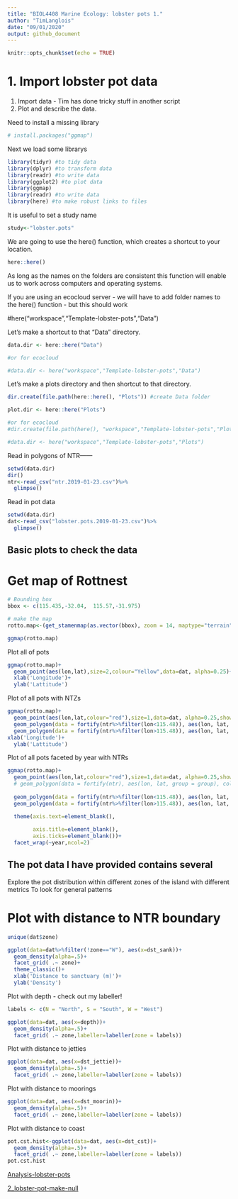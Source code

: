 ```yaml
---
title: "BIOL4408 Marine Ecology: lobster pots 1."
author: "TimLanglois"
date: "09/01/2020"
output: github_document
---
```


```r
knitr::opts_chunk$set(echo = TRUE)
```


# 1. Import lobster pot data

1. Import data - Tim has done tricky stuff in another script
2. Plot and describe the data.



Need to install a missing library
```r
# install.packages("ggmap")

```



Next we load some librarys
```r
library(tidyr) #to tidy data
library(dplyr) #to transform data
library(readr) #to write data
library(ggplot2) #to plot data
library(ggmap)
library(readr) #to write data
library(here) #to make robust links to files
```

It is useful to set a study name
```r
study<-"lobster.pots"
```



We are going to use the here() function, which creates a shortcut to your location.

```r
here::here()
```





As long as the names on the folders are consistent this function will enable us to work across computers and operating systems.


If you are using an ecocloud server - we will have to add folder names to the here() function - but this should work

#here("workspace","Template-lobster-pots","Data")

Let's make a shortcut to that "Data" directory.
```r

data.dir <- here::here("Data")

#or for ecocloud

#data.dir <- here("workspace","Template-lobster-pots","Data")
```


Let's make a plots directory and then shortcut to that directory.
```r

dir.create(file.path(here::here(), "Plots")) #create Data folder

plot.dir <- here::here("Plots")

#or for ecocloud
#dir.create(file.path(here(), "workspace","Template-lobster-pots","Plots")) #create Data folder

#data.dir <- here("workspace","Template-lobster-pots","Plots")
```




Read in polygons of NTR------
```r

setwd(data.dir)
dir()
ntr<-read_csv("ntr.2019-01-23.csv")%>%
  glimpse()

```




Read in pot data
```r
setwd(data.dir)
dat<-read_csv("lobster.pots.2019-01-23.csv")%>%
  glimpse()

```





## Basic plots to check the data


# Get map of Rottnest

```r
# Bounding box
bbox <- c(115.435,-32.04,  115.57,-31.975)

# make the map
rotto.map<-(get_stamenmap(as.vector(bbox), zoom = 14, maptype="terrain"))

ggmap(rotto.map)


```




Plot all of pots

```r

ggmap(rotto.map)+
  geom_point(aes(lon,lat),size=2,colour="Yellow",data=dat, alpha=0.25)+
  xlab('Longitude')+
  ylab('Lattitude')

```



Plot of all pots with NTZs

```r
ggmap(rotto.map)+
  geom_point(aes(lon,lat,colour="red"),size=1,data=dat, alpha=0.25,show.legend = F)+
  geom_polygon(data = fortify(ntr%>%filter(lon<115.48)), aes(lon, lat, group = group), colour = "green", fill="orange",alpha = 0.5) +
  geom_polygon(data = fortify(ntr%>%filter(lon>115.48)), aes(lon, lat, group = group), colour = "green", fill="green",alpha = 0.25) +
xlab('Longitude')+
  ylab('Lattitude')

```


Plot of all pots faceted by year with NTRs

```r
ggmap(rotto.map)+
  geom_point(aes(lon,lat,colour="red"),size=1,data=dat, alpha=0.25,show.legend = F)+
  # geom_polygon(data = fortify(ntr), aes(lon, lat, group = group), colour = "green", fill="orange",alpha = 0.5) +
  
  geom_polygon(data = fortify(ntr%>%filter(lon<115.48)), aes(lon, lat, group = group), colour = "green", fill="orange",alpha = 0.5) +
  geom_polygon(data = fortify(ntr%>%filter(lon>115.48)), aes(lon, lat, group = group), colour = "green", fill="green",alpha = 0.25) +

  theme(axis.text=element_blank(),
        
        axis.title=element_blank(),
        axis.ticks=element_blank())+
  facet_wrap(~year,ncol=2)

```





## The pot data I have provided contains several 
Explore the pot distribution within different zones of the island with different metrics
To look for general patterns

# Plot with distance to NTR boundary

```r
unique(dat$zone)

ggplot(data=dat%>%filter(!zone=="W"), aes(x=dst_sank))+
  geom_density(alpha=.5)+
  facet_grid( .~ zone)+
  theme_classic()+
  xlab('Distance to sanctuary (m)')+
  ylab('Density')
```


Plot with depth - check out my labeller!
```r

labels <- c(N = "North", S = "South", W = "West")

ggplot(data=dat, aes(x=depth))+
  geom_density(alpha=.5)+
  facet_grid( .~ zone,labeller=labeller(zone = labels))

```


Plot with distance to jetties
```r
ggplot(data=dat, aes(x=dst_jettie))+
  geom_density(alpha=.5)+
  facet_grid( .~ zone,labeller=labeller(zone = labels))
```


Plot with distance to moorings
```r
ggplot(data=dat, aes(x=dst_moorin))+
  geom_density(alpha=.5)+
  facet_grid( .~ zone,labeller=labeller(zone = labels))

```




Plot with distance to coast
```r
pot.cst.hist<-ggplot(data=dat, aes(x=dst_cst))+
  geom_density(alpha=.5)+
  facet_grid( .~ zone,labeller=labeller(zone = labels))
pot.cst.hist
```






[Analysis-lobster-pots](https://github.com/UWA-BIOL4408-Marine-Ecology/Analysis-lobster-pots/blob/master/README.md)


[2_lobster-pot-make-null](https://github.com/UWA-BIOL4408-Marine-Ecology/Analysis-lobster-pots/blob/master/2_lobster-pot-null.md)
